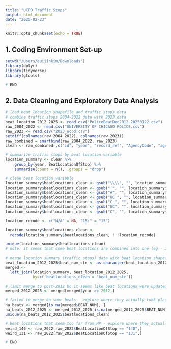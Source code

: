 ```yaml
---
title: "UCPD Traffic Stops"
output: html_document
date: "2025-02-23"
---
```


```r
knitr::opts_chunk$set(echo = TRUE)
```

## 1. Coding Environment Set-up

```r

setwd("/Users/euijinkim/Downloads")
library(dplyr)
library(tidyverse)
library(gtools)

# END 
```

## 2. Data Cleaning and Exploratory Data Analysis

```r
# load beat location shapefile and traffic stops data
# combine traffic stops 2004-2022 data with 2023 data
beat_location_2012_2025 <- read.csv("PoliceBeatDec2012_20250122.csv")
raw_2004_2022 <- read.csv("UNIVERSITY OF CHICAGO POLICE.csv")
raw_2023 <- read.csv("2023_ucpd.csv")
setdiff(colnames(raw_2004_2022), colnames(raw_2023))
raw_combined = smartbind(raw_2004_2022, raw_2023) 
clean <- raw_combined[,c("id", "year", "record_ref", "AgencyCode", "agency_id", "DateOfStop", "TimeOfStop", "DurationOfStop", "ZIP", "VehicleMake", "VehicleYear", "DriversYearofBirth", "DriverSex", "ReasonForStop", "TypeOfMovingViolation", "BeatLocationOfStop", "driver_race", "search_conducted", "search_hit", "consent_search_requested", "consent_search_conducted", "dog_sniff", "dog_search_conducted", "dog_search_hit", "outcome")]

# summarize traffic stops by beat location variable
location_summary <- clean %>%
    group_by(year, BeatLocationOfStop) %>%
    summarise(count = n(), .groups = "drop") 

# clean beat location variable 
location_summary$beatlocations_clean <- gsub("\\\\", "", location_summary$BeatLocationOfStop)
location_summary$beatlocations_clean <- gsub("'", "", location_summary$beatlocations_clean)
location_summary$beatlocations_clean <- gsub("#", "", location_summary$beatlocations_clean)
location_summary$beatlocations_clean <- gsub("UC ", "", location_summary$beatlocations_clean)
location_summary$beatlocations_clean <- gsub("C ", "", location_summary$beatlocations_clean)
location_summary$beatlocations_clean <- gsub("UC", "", location_summary$beatlocations_clean)
location_summary$beatlocations_clean <- gsub("C", "", location_summary$beatlocations_clean)

location_recode <- c("N/A" = NA, "15:" = "15")

location_summary$beatlocations_clean <- 
  recode(location_summary$beatlocations_clean, !!!location_recode)

unique(location_summary$beatlocations_clean) 
# note: it seems that some beat locations are combined into one (eg - 222/132) but unclear why bc 222 and 132 are not contiguous. also unclear what VW means

# merge location summary (traffic stops) data with beat location shapefile
beat_location_2012_2025$beat_num_str <- as.character(beat_location_2012_2025$BEAT_NUM)
merged <- 
  left_join(location_summary, beat_location_2012_2025, 
            by=c('beatlocations_clean'= 'beat_num_str'))

# limit merge to post-2012 bc it seems like beat locations were updated in 2012
merged_2012_2025 <- merged[merged$year >= 2012,] 

# failed to merge on some beats - explore where they actually took place
na_beats <- merged[is.na(merged$BEAT_NUM), ]
na_beats_2012_2025 <- merged_2012_2025[is.na(merged_2012_2025$BEAT_NUM), ]
unique(na_beats_2012_2025$beatlocations_clean)

# beat locations that seem too far from HP - explore where they actually took place
weird_140 <- raw_2022[raw_2022$BeatLocationOfStop == "140",] 
weird_131 <- raw_2022[raw_2022$BeatLocationOfStop == "131",] 

# END 
```




